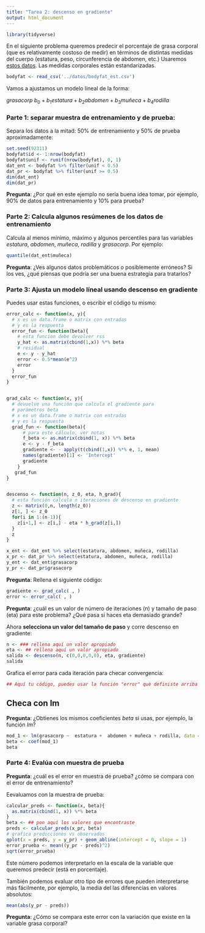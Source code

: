 ```yaml
---
title: "Tarea 2: descenso en gradiente"
output: html_document
---
```


```r
library(tidyverse)
```


En el siguiente problema queremos predecir el porcentaje
de grasa corporal (que es relativamente costoso de medir) en
términos de distintas medidas del cuerpo (estatura, peso, 
circunferencia de abdomen, etc.) Usaremos [estos datos](http://jse.amstat.org/v4n1/datasets.johnson.html). Las
medidas corporales están estandarizadas.

```r
bodyfat <- read_csv('../datos/bodyfat_est.csv')
```


Vamos a ajustamos un modelo lineal de la forma:

$grasacorp ~ b_0 + b_1 estatura + b_2 abdomen + b_3 muñeca + b_4 rodilla$


### Parte 1: separar muestra de entrenamiento y de prueba:

Separa los datos a la mitad: 50\% de entrenamiento y 50\% de prueba aproximadamente:

```r
set.seed(92311) 
bodyfat$id <- 1:nrow(bodyfat)
bodyfat$unif <- runif(nrow(bodyfat), 0, 1)
dat_ent <- bodyfat %>% filter(unif < 0.5)
dat_pr <- bodyfat %>% filter(unif >= 0.5)
dim(dat_ent)
dim(dat_pr)
```

**Pregunta**: ¿Por qué en este ejemplo no sería buena idea tomar, por ejemplo,
90\% de datos para entrenamiento y 10\% para prueba?


### Parte 2: Calcula  algunos resúmenes de los datos de entrenamiento

Calcula al menos mínimo, máximo y algunos percentiles para
las variables *estatura*, *abdomen*, *muñeca*, *rodilla* y *grasacorp*.  Por ejemplo:

```r
quantile(dat_ent$muñeca)
```

**Pregunta**: ¿Ves algunos datos problemáticos o posiblemente erróneos? Si los ves,
¿qué piensas que podría ser una buena estrategia para tratarlos?

### Parte 3: Ajusta un modelo líneal usando descenso en gradiente

Puedes usar estas funciones, o escribir el código tu mismo:

```r
error_calc <- function(x, y){
  # x es un data.frame o matrix con entradas
  # y es la respuesta
  error_fun <- function(beta){
    # esta funcion debe devolver rss
    y_hat <- as.matrix(cbind(1,x)) %*% beta
    # residual
    e <- y - y_hat
    error <- 0.5*mean(e^2)
    error
  }
  error_fun
}


grad_calc <- function(x, y){
  # devuelve una función que calcula el gradiente para 
  # parámetros beta   
  # x es un data.frame o matrix con entradas
  # y es la respuesta
  grad_fun <- function(beta){
      # para este cálculo, ver notas
      f_beta <- as.matrix(cbind(1, x)) %*% beta
      e <- y - f_beta
      gradiente <- - apply(t(cbind(1,x)) %*% e, 1, mean) 
      names(gradiente)[1] <- 'Intercept'
      gradiente
    }
   grad_fun
}


descenso <- function(n, z_0, eta, h_grad){
  # esta función calcula n iteraciones de descenso en gradiente 
  z <- matrix(0,n, length(z_0))
  z[1, ] <- z_0
  for(i in 1:(n-1)){
    z[i+1,] <- z[i,] - eta * h_grad(z[i,])
  }
  z
}
```


```r
x_ent <- dat_ent %>% select(estatura, abdomen, muñeca, rodilla)
x_pr <- dat_pr %>% select(estatura, abdomen, muñeca, rodilla)
y_ent <- dat_ent$grasacorp
y_pr <- dat_pr$grasacorp
```

**Pregunta**: Rellena el siguiente código:

```r
gradiente <- grad_calc( , )
error <- error_calc( , )
```


**Pregunta**: ¿cuál es un valor de número de iteraciones (n) y tamaño 
de paso (eta) para este problema? ¿Qué pasa si haces eta demasiado grande?

Ahora **selecciona un valor del tamaño de paso** y corre descenso
en gradiente:

```r
n <- ### rellena aquí un valor apropiado
eta <- ## rellena aquí un valor apropiado
salida <- descenso(n, c(0,0,0,0,0), eta, gradiente)
salida
```

Grafica el error para cada iteración para checar convergencia:

```r
## Aquí tu código, puedes usar la función "error" que definiste arriba
```


## Checa con lm

**Pregunta**: ¿Obtienes los mismos coeficientes *beta* si 
usas, por ejemplo, la función *lm*?

```r
mod_1 <- lm(grasacorp ~  estatura +  abdomen + muñeca + rodilla, data = dat_ent)
beta <- coef(mod_1)
beta
```


### Parte 4: Evalúa con muestra de prueba

**Pregunta**: ¿cuál es el error en muestra de prueba? ¿cómo se compara con el error de entrenamiento?

Eevaluamos con la muestra de prueba:

```r
calcular_preds <- function(x, beta){
  as.matrix(cbind(1, x)) %*% beta
}
beta <- ## pon aquí los valores que encontraste
preds <- calcular_preds(x_pr, beta)
# grafica predicciones vs observados
qplot(x = preds, y = y_pr) + geom_abline(intercept = 0, slope = 1)
error_prueba <- mean((y_pr - preds)^2)
sqrt(error_prueba)
```

Este número podemos interpretarlo en la escala de la variable que queremos predecir
(está en porcentaje).

También podemos evaluar otro tipo de errores que pueden interpretarse
más fácilmente, por ejemplo, la media del
las diferencias en valores absolutos:

```r
mean(abs(y_pr - preds))
```

**Pregunta**: ¿Cómo se compara este error con la variación que existe en la 
variable grasa corporal?

